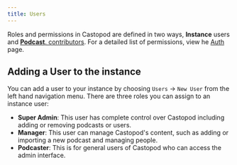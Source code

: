 ```yaml
---
title: Users
---
```


Roles and permissions in Castopod are defined in two ways, **Instance** users
and [**Podcast**. contributors](../podcast/contributors). For a detailed list of
permissions, view he [Auth](../../getting-started/auth) page.

## Adding a User to the instance

You can add a user to your instance by choosing `Users` -> `New User` from the
left hand navigation menu. There are three roles you can assign to an instance
user:

- **Super Admin**: This user has complete control over Castopod including adding
  or removing podcasts or users.
- **Manager**: This user can manage Castopod's content, such as adding or
  importing a new podcast and managing people.
- **Podcaster**: This is for general users of Castopod who can access the admin
  interface.

